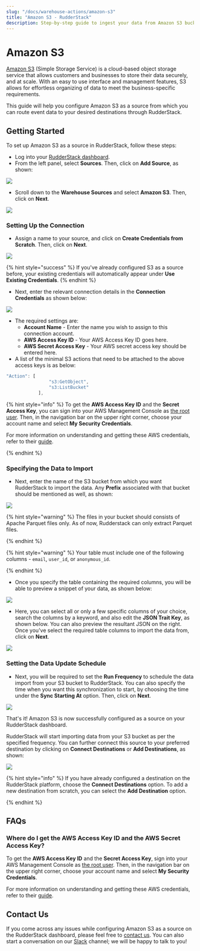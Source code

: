 ```yaml
---
slug: "/docs/warehouse-actions/amazon-s3"
title: "Amazon S3 - RudderStack"
description: Step-by-step guide to ingest your data from Amazon S3 bucket into RudderStack.
---
```


# Amazon S3

[Amazon S3](https://aws.amazon.com/s3/) \(Simple Storage Service\) is a cloud-based object storage service that allows customers and businesses to store their data securely, and at scale. With an easy to use interface and management features, S3 allows for effortless organizing of data to meet the business-specific requirements.

This guide will help you configure Amazon S3 as a source from which you can route event data to your desired destinations through RudderStack.

## Getting Started

To set up Amazon S3 as a source in RudderStack, follow these steps:

- Log into your [RudderStack dashboard](https://app.rudderlabs.com/signup?type=freetrial).
- From the left panel, select **Sources**. Then, click on **Add Source**, as shown:

![](../.gitbook/assets/image%20%2897%29%20%281%29%20%281%29%20%282%29%20%282%29%20%282%29%20%282%29%20%282%29%20%282%29%20%282%29%20%282%29%20%282%29%20%282%29%20%282%29%20%283%29.png)

- Scroll down to the **Warehouse Sources** and select **Amazon S3**. Then, click on **Next**.

![](../.gitbook/assets/screen-shot-2021-01-12-at-12.23.01-pm.png)

### Setting Up the Connection

- Assign a name to your source, and click on **Create Credentials from Scratch**. Then, click on **Next**.

![](../.gitbook/assets/screen-shot-2021-01-12-at-12.23.37-pm.png)

{% hint style="success" %}
If you've already configured S3 as a source before, your existing credentials
will automatically appear under **Use Existing Credentials**.
{% endhint %}

- Next, enter the relevant connection details in the **Connection Credentials** as shown below:

![](../.gitbook/assets/screen-shot-2021-01-12-at-12.23.55-pm.png)

- The required settings are:
  - **Account Name** - Enter the name you wish to assign to this connection account.
  - **AWS Access Key ID** - Your AWS Access Key ID goes here.
  - **AWS Secret Access Key** - Your AWS secret access key should be entered here.
- A list of the minimal S3 actions that need to be attached to the above access keys is as below:

```javascript
"Action": [
                "s3:GetObject",
                "s3:ListBucket"
            ],
```

{% hint style="info" %}
To get the **AWS Access Key ID** and the **Secret Access Key**, you can sign into your AWS Management Console as [the root user](https://docs.aws.amazon.com/IAM/latest/UserGuide/console.html#root-user-sign-in-page). Then, in the navigation bar on the upper right corner, choose your account name and select **My Security Credentials**.

For more information on understanding and getting these AWS credentials, refer to their [guide](https://docs.aws.amazon.com/general/latest/gr/aws-sec-cred-types.html).

{% endhint %}

### Specifying the Data to Import

- Next, enter the name of the S3 bucket from which you want RudderStack to import the data. Any **Prefix** associated with that bucket should be mentioned as well, as shown:

![](../.gitbook/assets/screen-shot-2021-01-13-at-10.58.18-am.png)

{% hint style="warning" %}
The files in your bucket should consists of Apache Parquet files only. As of now, Rudderstack can only extract Parquet files.

{% endhint %}

{% hint style="warning" %}
Your table must include one of the following columns - `email`, `user_id`, or `anonymous_id`.

{% endhint %}

- Once you specify the table containing the required columns, you will be able to preview a snippet of your data, as shown below:

![](../.gitbook/assets/screen-shot-2021-01-05-at-3.21.38-pm.png)

- Here, you can select all or only a few specific columns of your choice, search the columns by a keyword, and also edit the **JSON Trait Key**, as shown below. You can also preview the resultant JSON on the right. Once you've select the required table columns to import the data from, click on **Next**.

![](../.gitbook/assets/screen-shot-2021-01-05-at-3.22.09-pm.png)

### Setting the Data Update Schedule

- Next, you will be required to set the **Run Frequency** to schedule the data import from your S3 bucket to RudderStack. You can also specify the time when you want this synchronization to start, by choosing the time under the **Sync Starting At** option. Then, click on **Next**.

![](../.gitbook/assets/screen-shot-2021-01-13-at-11.00.29-am.png)

That's it! Amazon S3 is now successfully configured as a source on your RudderStack dashboard.

RudderStack will start importing data from your S3 bucket as per the specified frequency. You can further connect this source to your preferred destination by clicking on **Connect Destinations** or **Add Destinations**, as shown:

![](../.gitbook/assets/screen-shot-2021-01-13-at-11.06.08-am.png)

{% hint style="info" %}
If you have already configured a destination on the RudderStack platform, choose the **Connect Destinations** option. To add a new destination from scratch, you can select the **Add Destination** option.

{% endhint %}

## FAQs

### Where do I get the AWS Access Key ID and the AWS Secret Access Key?

To get the **AWS Access Key ID** and the **Secret Access Key**, sign into your AWS Management Console as [the root user](https://docs.aws.amazon.com/IAM/latest/UserGuide/console.html#root-user-sign-in-page). Then, in the navigation bar on the upper right corner, choose your account name and select **My Security Credentials**.

For more information on understanding and getting these AWS credentials, refer to their [guide](https://docs.aws.amazon.com/general/latest/gr/aws-sec-cred-types.html).

## Contact Us

If you come across any issues while configuring Amazon S3 as a source on the RudderStack dashboard, please feel free to [contact us](mailto:%20docs@rudderstack.com). You can also start a conversation on our [Slack](https://resources.rudderstack.com/join-rudderstack-slack) channel; we will be happy to talk to you!
